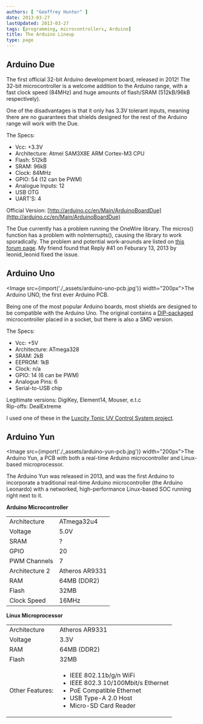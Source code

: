 ```yaml
---
authors: [ "Geoffrey Hunter" ]
date: 2013-03-27
lastUpdated: 2013-03-27
tags: [programming, microcontrollers, Arduino]
title: The Arduino Lineup
type: page
---
```


## Arduino Due

The first official 32-bit Arduino development board, released in 2012! The 32-bit microcontroller is a welcome addition to the Arduino range, with a fast clock speed (84MHz) and huge amounts of flash/SRAM (512kB/96kB respectively).

One of the disadvantages is that it only has 3.3V tolerant inputs, meaning there are no guarantees that shields designed for the rest of the Arduino range will work with the Due.

The Specs:

* Vcc: +3.3V
* Architecture: Atmel SAM3X8E ARM Cortex-M3 CPU
* Flash: 512kB
* SRAM: 96kB
* Clock: 84MHz
* GPIO: 54 (12 can be PWM)
* Analogue Inputs: 12
* USB OTG
* UART'S: 4

Official Version: [http://arduino.cc/en/Main/ArduinoBoardDue](http://arduino.cc/en/Main/ArduinoBoardDue)

The Due currently has a problem running the OneWire library. The micros() function has a problem with noInterrupts(), causing the library to work sporadically. The problem and potential work-arounds are listed on [this forum page](http://arduino.cc/forum/index.php/topic,141030.msg1117349.html). My friend found that Reply #41 on Feburary 13, 2013 by leonid_leonid fixed the issue.

## Arduino Uno

<Image src={import('./_assets/arduino-uno-pcb.jpg')} width="200px">The Arduino UNO, the first ever Arduino PCB.</Image>

Being one of the most popular Arduino boards, most shields are designed to be compatible with the Arduino Uno. The original contains a [DIP-packaged](/pcb-design/component-packages/) microcontroller placed in a socket, but there is also a SMD version.

The Specs:

* Vcc: +5V
* Architecture: ATmega328
* SRAM: 2kB
* EEPROM: 1kB
* Clock: n/a
* GPIO: 14 (6 can be PWM)
* Analogue Pins: 6
* Serial-to-USB chip

Legitimate versions: DigiKey, Element14, Mouser, e.t.c  
Rip-offs: DealExtreme

I used one of these in the [Luxcity Tonic UV Control System project](/electronics/projects/luxcity-uv-tonic-control-system).

## Arduino Yun

<Image src={import('./_assets/arduino-yun-pcb.jpg')} width="200px">The Arduino Yun, a PCB with both a real-time Arduino microcontroller and Linux-based microprocessor.</Image>

The Arduino Yun was released in 2013, and was the first Arduino to incorporate a traditional real-time Arduino microcontroller (the Arduino Leonardo) with a networked, high-performance Linux-based SOC running right next to it.

**Arduino Microcontroller**

<table>
<tbody >
<tr>
<td>Architecture</td>
<td>ATmega32u4</td>
</tr>
<tr>
<td>Voltage</td>
<td>5.0V</td>
</tr>
<tr>
<td>SRAM</td>
<td>?</td>
</tr>
<tr>
<td>GPIO</td>
<td>20</td>
</tr>
<tr>
<td>PWM Channels</td>
<td>7</td>
</tr>
<tr>
<td>Architecture 2</td>
<td>Atheros AR9331</td>
</tr>
<tr>
<td>RAM</td>
<td>64MB (DDR2)</td>
</tr>
<tr>
<td>Flash</td>
<td>32MB</td>
</tr>
<tr>
<td>Clock Speed</td>
<td>16MHz</td>
</tr>
</tbody>
</table>

**Linux Microprocessor**

<table>
<tbody >
<tr>
<td>Architecture</td>
<td>Atheros AR9331</td>
</tr>
<tr>
<td>Voltage</td>
<td>3.3V</td>
</tr>
<tr>
<td>RAM</td>
<td>64MB (DDR2)</td>
</tr>
<tr>
<td>Flash</td>
<td>32MB</td>
</tr>
<tr>
<td>Other Features:</td>
<td>
<ul>
	<li>IEEE 802.11b/g/n WiFi</li>
	<li>IEEE 802.3 10/100Mbit/s Ethernet</li>
	<li>PoE Compatible Ethernet</li>
	<li>USB Type-A 2.0 Host</li>
	<li>Micro-SD Card Reader</li>
</ul>
</td>
</tr>
</tbody>
</table>
